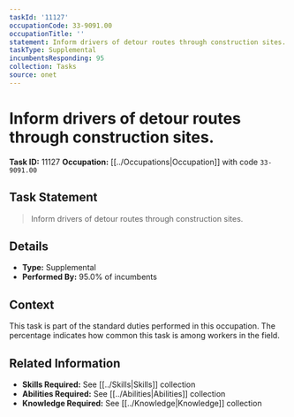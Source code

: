 ```yaml
---
taskId: '11127'
occupationCode: 33-9091.00
occupationTitle: ''
statement: Inform drivers of detour routes through construction sites.
taskType: Supplemental
incumbentsResponding: 95
collection: Tasks
source: onet
---
```

# Inform drivers of detour routes through construction sites.

**Task ID:** 11127
**Occupation:** [[../Occupations|Occupation]] with code `33-9091.00`

## Task Statement

> Inform drivers of detour routes through construction sites.

## Details

- **Type:** Supplemental
- **Performed By:** 95.0% of incumbents

## Context

This task is part of the standard duties performed in this occupation. The percentage indicates how common this task is among workers in the field.

## Related Information

- **Skills Required:** See [[../Skills|Skills]] collection
- **Abilities Required:** See [[../Abilities|Abilities]] collection
- **Knowledge Required:** See [[../Knowledge|Knowledge]] collection
